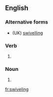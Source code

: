 ==English==

===Alternative forms===
* (UK) [[swivelling]]

===Verb===
{{head|en|present participle}}

# {{lb|en|US}} {{present participle of|swivel|lang=en|nocat=1}}

===Noun===
{{en-noun}}

# {{alt form|swivelling|lang=en}}

[[fr:swiveling]]